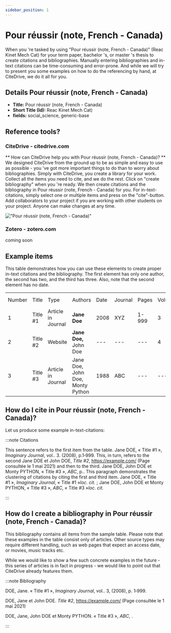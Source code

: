 ```yaml
---
sidebar_position: 1
---
```


# Pour réussir (note, French - Canada)

When you 're tasked by using "Pour réussir (note, French - Canada)" (Reac Kinet Mech Cat) for your term paper, bachelor 's, or master 's thesis to create citations and bibliographies.
Manually entering bibliographies and in-text citations can be time-consuming and error-prone. And while we will try to present you some examples on how to do the referencing by hand, at CiteDrive, we do it all for you.

## Details  Pour réussir (note, French - Canada)
* **Title:** Pour réussir (note, French - Canada)
* **Short Title (Id):** Reac Kinet Mech Cat)
* **fields:** social_science, generic-base

## Reference tools?
### CiteDrive - citedrive.com
** How can CiteDrive help you with Pour réussir (note, French - Canada)? **
We designed CiteDrive from the ground up to be as simple and easy to use as possible - you 've got more important things to do than to worry about bibliographies. Simply with CiteDrive, you create a library for your work. Collect all the items you need to cite, and we do the rest. Click on "create bibliography" when you 're ready. We then create citations and the bibliography in Pour réussir (note, French - Canada) for you. For in-text-citations, simply select one or multiple items and press on the "cite"-button. Add collaborators to your project if you are working with other students on your project. Anyone can make changes at any time.


!["Pour réussir (note, French - Canada)"](images/pour-reussir-note-french--canada.svg "Choose Pour réussir (note, French - Canada) in the CiteDrive App")

### Zotero - zotero.com

coming soon

## Example items

This table demonstrates how you can use these elements to create proper in-text citations and the bibliography. The first element has only one author, the second has two, and the third has three. Also, note that the second element has no date.


<table>
  <tr>
   <td>Number
   </td>
   <td>Title
   </td>
   <td>Type
   </td>
   <td>Authors
   </td>
   <td>Date
   </td>
   <td>Journal
   </td>
   <td>Pages
   </td>
   <td>Volume
   </td>
   <td>Issue
   </td>
   <td>Access Date
   </td>
  </tr>
  <tr>
   <td>1
   </td>
   <td>Title #1
   </td>
   <td>Article in Journal
   </td>
   <td><strong>Jane Doe</strong>
   </td>
   <td>2008
   </td>
   <td>XYZ
   </td>
   <td>1-999
   </td>
   <td>3
   </td>
   <td>2
   </td>
   <td>--
   </td>
  </tr>
  <tr>
   <td>
2
   </td>
   <td>Title #2
   </td>
   <td>Website
   </td>
   <td><strong>Jane Doe, </strong>John Doe
   </td>
   <td>---
   </td>
   <td>---
   </td>
   <td>---
   </td>
   <td>4
   </td>
   <td>---
   </td>
   <td>2020-05-01
   </td>
  </tr>
  <tr>
   <td>3
   </td>
   <td>Title #3
   </td>
   <td>Article in Journal
   </td>
   <td>Jane Doe, John Doe, Monty Python
   </td>
   <td>1988
   </td>
   <td>ABC
   </td>
   <td>---
   </td>
   <td>---
   </td>
   <td>16
   </td>
   <td>---
   </td>
  </tr>
</table>



## How do I cite in  Pour réussir (note, French - Canada)?

Let us produce some example in-text-citations:

:::note Citations


This sentence refers to the first item from the table. Jane DOE, « Title #1 », <i>Imaginary Journal</i>, vol.. 3.  (2008), p.1‑999. This, in turn, refers to the second Jane DOE et John  DOE, <i>Title #2</i>, https://example.com/ (Page consultée le  1 mai 2021)
and then to the third.  Jane DOE, John DOE et Monty PYTHON, « Title #3 », <i>ABC</i>, p..
This paragraph demonstrates the clustering of citations by citing the first and third item. Jane DOE, « Title #1 », <i>Imaginary Journal</i>, « Title #1 »<i>loc. cit.</i> ; Jane DOE, John DOE et Monty PYTHON, « Title #3 », <i>ABC</i>, « Title #3 »<i>loc. cit.</i>

:::

## How do I create a bibliography in Pour réussir (note, French - Canada)?

This bibliography contains all items from the sample table. Please note that these examples in the table consist only of articles. Other source types may require different handling, such as web pages that expect an access date, or movies, music tracks etc.

While we would like to show a few such concrete examples in the future - this series of articles is in fact in progress - we would like to point out that CiteDrive already features them.

:::note Bibliography

DOE, Jane. « Title #1 », <i>Imaginary Journal</i>, vol.. 3,  (2008), p. 1‑999.

DOE, Jane et John  DOE. <i>Title #2</i>, https://example.com/ (Page consultée le  1 mai 2021)

DOE, Jane, John DOE et Monty PYTHON. « Title #3 », <i>ABC</i>, .



:::


        